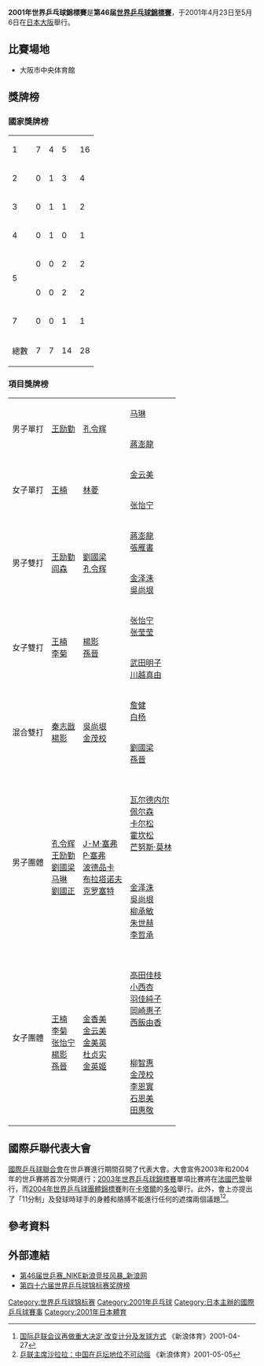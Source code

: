 {{noteTA|G1=Table Tennis}}
'''2001年世界乒乓球錦標賽'''是'''第46届[[世界乒乓球錦標賽|世界乒乓球錦標賽]]'''，于2001年4月23日至5月6日在[[日本|日本]][[大阪市|大阪]]舉行。

==比賽場地==
*大阪市中央体育館

==獎牌榜==
===國家獎牌榜===
{| {{RankedMedalTable}}
|-
|1||style="text-align:left"| {{CHN}} ||7||4||5||16
|-
|2||style="text-align:left"| {{KOR}} ||0||1||3||4
|-
|3||style="text-align:left"| {{PRK}} ||0||1||1||2
|-
|4||style="text-align:left"| {{BEL}} ||0||1||0||1
|-
|rowspan="2"|5||style="text-align:left"| {{JPN}} ||0||0||2||2
|-
|style="text-align:left"| {{TPE}} ||0||0||2||2
|-
|7||style="text-align:left"| {{SWE}} ||0||0||1||1
|- class="sortbottom"
!colspan=2|總數|| 7 || 7 || 14 || 28
|}

===項目獎牌榜===
{| {{MedalistTable|type=項目}}
|-
|rowspan=2|男子單打
|rowspan=2|{{flagicon|CHN}} [[王励勤|王励勤]]
|rowspan=2|{{flagicon|CHN}} [[孔令辉|孔令辉]]
|{{flagicon|CHN}} [[马琳|马琳]]
|-
|{{flagicon|TPE}} [[蔣澎龍|蔣澎龍]]
|-
|rowspan=2|女子單打
|rowspan=2|{{flagicon|CHN}} [[王楠|王楠]]
|rowspan=2|{{flagicon|CHN}} [[林菱|林菱]]
|{{flagicon|PRK}} [[金云美|金云美]]
|-
|{{flagicon|CHN}} [[张怡宁|张怡宁]]
|-
|rowspan=2|男子雙打
|rowspan=2|{{flagicon|CHN}} [[王励勤|王励勤]]<br/>{{flagicon|CHN}} [[阎森|阎森]]
|rowspan=2|{{flagicon|CHN}} [[劉國梁|劉國梁]]<br/>{{flagicon|CHN}} [[孔令辉|孔令辉]]
|{{flagicon|TPE}} [[蔣澎龍|蔣澎龍]]<br/>{{flagicon|TPE}} [[張雁書|張雁書]]
|-
|{{flagicon|KOR}} [[金泽洙|金泽洙]]<br/>{{flagicon|KOR}} [[吳尚垠|吳尚垠]]
|-
|rowspan=2|女子雙打
|rowspan=2|{{flagicon|CHN}} [[王楠|王楠]]<br />{{flagicon|CHN}} [[李菊|李菊]]
|rowspan=2|{{flagicon|CHN}} [[楊影　(乒乓球運動員)|楊影]]<br />{{flagicon|CHN}} [[孫晉|孫晉]]
|{{flagicon|CHN}} [[张怡宁|张怡宁]]<br />{{flagicon|CHN}} [[张莹莹|张莹莹]]
|-
|{{flagicon|JPN}} [[武田明子|武田明子]]<br/>{{flagicon|JPN}} [[川越真由|川越真由]]
|-
|rowspan=2|混合雙打
|rowspan=2|{{flagicon|CHN}} [[秦志戩|秦志戩]]<br/>{{flagicon|CHN}} [[楊影　(乒乓球運動員)|楊影]]
|rowspan=2|{{flagicon|KOR}} [[吳尚垠|吳尚垠]]<br/>{{flagicon|KOR}} [[金茂校|金茂校]]
|{{flagicon|CHN}} [[詹健|詹健]]<br/>{{flagicon|CHN}} [[白杨_(乒乓球运动员)|白杨]]
|-
|{{flagicon|CHN}} [[劉國梁|劉國梁]]<br/>{{flagicon|CHN}} [[孫晉|孫晉]]
|-
|rowspan=2|男子團體
|rowspan=2|{{CHN}}<br/>[[孔令辉|孔令辉]]<br/>[[王励勤|王励勤]]<br/>[[劉國梁|劉國梁]]<br/>[[马琳|马琳]]<br/>[[劉國正|劉國正]]
|rowspan=2|{{BEL}}<br/>[[讓-米歇爾·塞弗|J-M·塞弗]]<br/>[[菲利普·塞弗|P·塞弗]]<br/>[[安德拉斯·波德品卡|波德品卡]]<br/>[[马丁·布拉塔诺夫|布拉塔诺夫]]<br/>[[马尔克·克罗塞特|克罗塞特]]
|{{SWE}}<br/>[[扬·奥韦·瓦尔德内尔|瓦尔德内尔]]<br/>[[约尔根·佩尔森|佩尔森]]<br/>[[彼得·卡尔松|卡尔松]]<br/>[[弗雷德里克·霍坎松|霍坎松]]<br/>[[芒努斯·莫林|芒努斯·莫林]]
|-
|{{KOR}}<br/>[[金泽洙|金泽洙]]<br/>[[吳尚垠|吳尚垠]]<br/>[[柳承敏|柳承敏]]<br/>[[朱世赫|朱世赫]]<br/>[[李哲承　(乒乓球运动员)|李哲承]]
|-
|rowspan=2|女子團體
|rowspan=2|{{CHN}}<br/>[[王楠|王楠]]<br/>[[李菊|李菊]]<br/>[[张怡宁|张怡宁]]<br/>[[楊影|楊影]]<br/>[[孫晉|孫晉]]
|rowspan=2|{{PRK}}<br/>[[金香美|金香美]]<br/>[[金云美|金云美]]<br/>[[金美英|金美英]]<br/>[[杜贞实|杜贞实]]<br/>[[金英姬|金英姬]]
|{{JPN}}<br/>[[高田佳枝|高田佳枝]]<br/>[[小西杏|小西杏]]<br/>[[羽佳純子|羽佳純子]]<br/>[[岡崎惠子|岡崎惠子]]<br/>[[西飯由香|西飯由香]]
|-
|{{KOR}}<br/>[[柳智惠|柳智惠]]<br/>[[金茂校|金茂校]]<br/>[[李恩實|李恩實]]<br/>[[石恩美|石恩美]]<br/>[[田惠敬|田惠敬]]
|}

==國際乒聯代表大會==
[[國際乒乓球聯合會|國際乒乓球聯合會]]在世乒賽進行期間召開了代表大會。大會宣佈2003年和2004年的世乒賽將首次分開進行；[[2003年世界乒乓球錦標賽|2003年世界乒乓球錦標賽]]單項比賽將在[[法國|法國]][[巴黎|巴黎]]舉行，而[[2004年世界乒乓球團體錦標賽|2004年世界乒乓球團體錦標賽]]則在[[卡塔爾|卡塔爾]]的[[多哈|多哈]]舉行。此外，會上亦提出了「11分制」及發球時球手的身體和胳膊不能進行任何的遮擋兩個議題<ref>[http://sports.sina.com.cn/o/27134956.shtml 国际乒联会议再做重大决定 改变计分及发球方式] {{Wayback|url=http://sports.sina.com.cn/o/27134956.shtml |date=20070629083043 }}《新浪体育》2001-04-27</ref><ref>[http://sports.sina.com.cn/o/05137113.shtml 乒联主席沙拉拉：中国在乒坛地位不可动摇] {{Wayback|url=http://sports.sina.com.cn/o/05137113.shtml |date=20160304132348 }}《新浪体育》2001-05-05</ref>。

==參考資料==
{{reflist}}

==外部連結==
*[http://sports.sina.com.cn/o/46wttc.shtml 第46届世乒赛_NIKE新浪竞技风暴_新浪网]{{Wayback|url=http://sports.sina.com.cn/o/46wttc.shtml |date=20111102190800 }}
*[http://sports.sina.com.cn/o/08137828.shtml 第四十六届世界乒乓球锦标赛奖牌榜]{{Wayback|url=http://sports.sina.com.cn/o/08137828.shtml |date=20070907111820 }}

{{世界乒乓球錦標賽}}

[[Category:世界乒乓球锦标赛|Category:世界乒乓球锦标赛]]
[[Category:2001年乒乓球|Category:2001年乒乓球]]
[[Category:日本主辦的國際乒乓球賽事|Category:日本主辦的國際乒乓球賽事]]
[[Category:2001年日本體育|Category:2001年日本體育]]